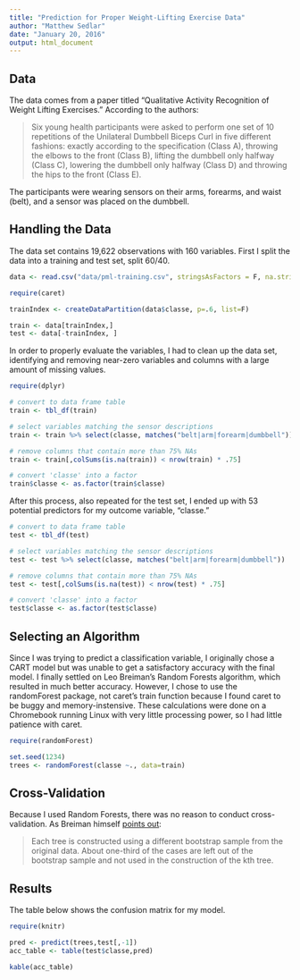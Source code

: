 ```yaml
---
title: "Prediction for Proper Weight-Lifting Exercise Data"
author: "Matthew Sedlar"
date: "January 20, 2016"
output: html_document
---
```


## Data

The data comes from a paper titled "Qualitative Activity Recognition of Weight Lifting Exercises." According to the authors:

> Six young health participants were asked to perform one set of 10 repetitions of the Unilateral Dumbbell Biceps Curl in five different fashions: exactly according to the specification (Class A), throwing the elbows to the front (Class B), lifting the dumbbell only halfway (Class C), lowering the dumbbell only halfway (Class D) and throwing the hips to the front (Class E).

The participants were wearing sensors on their arms, forearms, and waist (belt), and a sensor was placed on the dumbbell.

## Handling the Data

The data set contains 19,622 observations with 160 variables. First I split the data into a training and test set, split 60/40. 

```r

data <- read.csv("data/pml-training.csv", stringsAsFactors = F, na.strings=c("NA",""))

require(caret)

trainIndex <- createDataPartition(data$classe, p=.6, list=F)

train <- data[trainIndex,]
test <- data[-trainIndex, ]

```

In order to properly evaluate the variables, I had to clean up the data set, identifying and removing near-zero variables and columns with a large amount of missing values. 

```r

require(dplyr)

# convert to data frame table
train <- tbl_df(train)

# select variables matching the sensor descriptions
train <- train %>% select(classe, matches("belt|arm|forearm|dumbbell"))

# remove columns that contain more than 75% NAs
train <- train[,colSums(is.na(train)) < nrow(train) * .75]

# convert 'classe' into a factor
train$classe <- as.factor(train$classe)

```

After this process, also repeated for the test set, I ended up with 53 potential predictors for my outcome variable, "classe."

```r

# convert to data frame table
test <- tbl_df(test)

# select variables matching the sensor descriptions
test <- test %>% select(classe, matches("belt|arm|forearm|dumbbell"))

# remove columns that contain more than 75% NAs
test <- test[,colSums(is.na(test)) < nrow(test) * .75]

# convert 'classe' into a factor
test$classe <- as.factor(test$classe)

```

## Selecting an Algorithm

Since I was trying to predict a classification variable, I originally chose a CART model but was unable to get a satisfactory accuracy with the final model. I finally settled on Leo Breiman's Random Forests algorithm, which resulted in much better accuracy. However, I chose to use the randomForest package, not caret's train function because I found caret to be buggy and memory-instensive. These calculations were done on a Chromebook running Linux with very little processing power, so I had little patience with caret.

```r

require(randomForest)

set.seed(1234)
trees <- randomForest(classe ~., data=train)

```

## Cross-Validation

Because I used Random Forests, there was no reason to conduct cross-validation. As Breiman himself [points out](http://www.stat.berkeley.edu/~breiman/RandomForests/cc.home.htm#ooberr):

> Each tree is constructed using a different bootstrap sample from the original data. About one-third of the cases are left out of the bootstrap sample and not used in the construction of the kth tree.

## Results

The table below shows the confusion matrix for my model.

```r

require(knitr)

pred <- predict(trees,test[,-1])
acc_table <- table(test$classe,pred)

kable(acc_table)


```